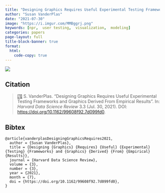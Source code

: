 ```yaml
---
title: "Designing Graphics Requires Useful Experimental Testing Frameworks and Graphics Derived From Empirical Results"
author: "Susan VanderPlas"
date: "2021-07-30"
image: "https://i.imgur.com/MMBggrj.png"
keywords: [npr,  user testing,  visualization,  modeling]
categories: papers
page-layout: full
title-block-banner: true
format:
  html:
    code-copy: true
---
```

 
![](https://i.imgur.com/MMBggrj.png){.preview-image}
 
## Citation
> <a name=bib-vanderplasDesigningGraphicsRequires2021></a>[[1]](#cite-vanderplasDesigningGraphicsRequires2021) S. VanderPlas. “Designing Graphics Requires Useful Experimental Testing Frameworks and Graphics Derived From Empirical Results”. In: _Harvard Data Science Review_ 3.3 (Jul. 30, 2021). DOI: [https://doi.org/10.1162/99608f92.7d099fd0](https://doi.org/https%3A%2F%2Fdoi.org%2F10.1162%2F99608f92.7d099fd0).

::: {.callout-note collapse='true'}
## Bibtex
```
@article{vanderplasDesigningGraphicsRequires2021,
  author = {Susan VanderPlas},
  title = {Designing {Graphics} {Requires} {Useful} {Experimental} {Testing} {Frameworks} and {Graphics} {Derived} {From} {Empirical} {Results}},
  journal = {Harvard Data Science Review},
  volume = {3},
  number = {3},
  year = {2021},
  month = {7},
  doi = {https://doi.org/10.1162/99608f92.7d099fd0},
}
```
:::



